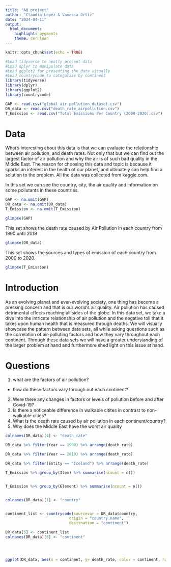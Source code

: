 ```yaml
---
title: "AQ project"
author: "Claudia Lopez & Vanessa Ortiz"
date: "2024-04-11"
output: 
  html_document: 
    highlight: pygments
    theme: cerulean
---
```


```r
knitr::opts_chunk$set(echo = TRUE)
```

```r
#Load tidyverse to neatly present data
#Load dplyr to manipulate data  
#Load ggplot2 for presenting the data visually
#Load countrycode to categorize by continent
library(tidyverse)
library(dplyr)
library(ggplot2) 
library(countrycode) 

```

```r
GAP <- read.csv("global air pollution dataset.csv")
DR_data <- read.csv("death_rate_airpollution.csv")
T_Emission <- read.csv("Total Emissions Per Country (2000-2020).csv")

```
# Data 

What’s interesting about this data is that we can evaluate the relationship between air pollution, and death rates. Not only that but we can find out the largest factor of air pollution and why the air is of such bad quality in the Middle East. The reason for choosing this data and topic is because it sparks an interest in the health of our planet, and ultimately can help find a solution to the problem. All the data was collected from kaggle.com. 


In this set we can see the country, city, the air quality and information on some pollutants in these countries.

```r
GAP <- na.omit(GAP) 
DR_data <- na.omit(DR_data)
T_Emission <- na.omit(T_Emission)

```

```r
glimpse(GAP)
```
This set shows the death rate caused by Air Pollution in each country from 1990 until 2019
```r
glimpse(DR_data)
``` 
This set shows the sources and types of emission of each country from 2000 to 2020.
```r
glimpse(T_Emission)
```

# Introduction

  As an evolving planet and ever-evolving society, one thing has become a pressing concern and that is our world's air quality. Air pollution has caused detrimental effects reaching all sides of the globe.  In this data set, we take a dive into the intricate relationship of air pollution and the negative toll that it takes upon human health that is measured through deaths. We will visually showcase the pattern between data sets, all while asking questions such as the correlation of air-polluting factors and how they vary throughout each continent. Through these data sets we will have a greater understanding of the larger problem at hand  and furthermore shed light on this issue at hand.


# Questions 

1. what are the factors of air pollution?
 - how do these factors vary through out each continent? 
2. Were there any changes in factors or levels of pollution before and after Covid-19?
3. Is there a noticeable difference in walkable citites in contrast to non-walkable cities?
4. What is the death rate caused by air pollution in each continent/country?
5. Why does the Middle East have the worst air quality 



```r

colnames(DR_data)[4] <- "death_rate"

DR_data %>% filter(Year == 1990) %>% arrange(death_rate)

DR_data %>% filter(Year == 2019) %>% arrange(death_rate)

DR_data %>% filter(Entity == "Iceland") %>% arrange(death_rate)
```


```r
T_Emission %>% group_by(Item) %>% summarise(ncount = n())


T_Emission %>% group_by(Element) %>% summarise(ncount = n())



```



```r
colnames(DR_data)[1] <- "country"


continent_list <- countrycode(sourcevar = DR_data$country,
                            origin = "country.name",
                            destination = "continent") 
```

```r

DR_data[5] <- continent_list
colnames(DR_data)[5] <- "continent"





```

```r
ggplot(DR_data, aes(x = continent, y= death_rate, color = continent, na.rm = TRUE)) + geom_bar( stat = "identity")



```